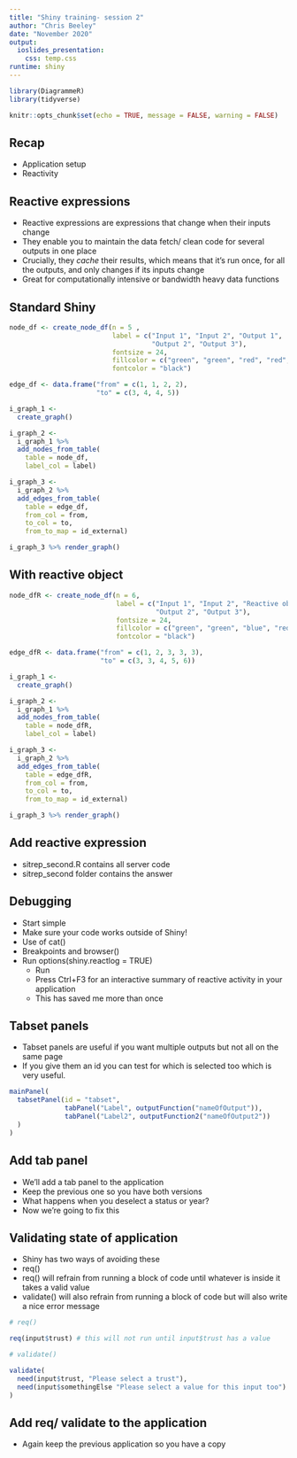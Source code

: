 ```yaml
---
title: "Shiny training- session 2"
author: "Chris Beeley"
date: "November 2020"
output: 
  ioslides_presentation:
    css: temp.css
runtime: shiny
---
```


```r

library(DiagrammeR)
library(tidyverse)

knitr::opts_chunk$set(echo = TRUE, message = FALSE, warning = FALSE)

```

## Recap

* Application setup
* Reactivity

## Reactive expressions

- Reactive expressions are expressions that change when their inputs change
- They enable you to maintain the data fetch/ clean code for several outputs in one place
- Crucially, they *cache* their results, which means that it's run once, for all the outputs, and only changes if its inputs change
- Great for computationally intensive or bandwidth heavy data functions

## Standard Shiny

```r

node_df <- create_node_df(n = 5 ,
                          label = c("Input 1", "Input 2", "Output 1", 
                                    "Output 2", "Output 3"),
                          fontsize = 24,
                          fillcolor = c("green", "green", "red", "red", "red"),
                          fontcolor = "black")

edge_df <- data.frame("from" = c(1, 1, 2, 2),
                      "to" = c(3, 4, 4, 5))

i_graph_1 <-
  create_graph()

i_graph_2 <-
  i_graph_1 %>%
  add_nodes_from_table(
    table = node_df,
    label_col = label)

i_graph_3 <-
  i_graph_2 %>%
  add_edges_from_table(
    table = edge_df,
    from_col = from,
    to_col = to,
    from_to_map = id_external)

i_graph_3 %>% render_graph()

```

## With reactive object

```r

node_dfR <- create_node_df(n = 6,
                           label = c("Input 1", "Input 2", "Reactive object", "Output 1", 
                                     "Output 2", "Output 3"),
                           fontsize = 24,
                           fillcolor = c("green", "green", "blue", "red", "red", "red"),
                           fontcolor = "black")

edge_dfR <- data.frame("from" = c(1, 2, 3, 3, 3),
                       "to" = c(3, 3, 4, 5, 6))

i_graph_1 <-
  create_graph()

i_graph_2 <-
  i_graph_1 %>%
  add_nodes_from_table(
    table = node_dfR,
    label_col = label)

i_graph_3 <-
  i_graph_2 %>%
  add_edges_from_table(
    table = edge_dfR,
    from_col = from,
    to_col = to,
    from_to_map = id_external)

i_graph_3 %>% render_graph()

```

## Add reactive expression

* sitrep_second.R contains all server code
* sitrep_second folder contains the answer

## Debugging

* Start simple
* Make sure your code works outside of Shiny!
* Use of cat()
* Breakpoints and browser()
* Run options(shiny.reactlog = TRUE)
    * Run
    * Press Ctrl+F3 for an interactive summary of reactive activity in your application
    * This has saved me more than once

## Tabset panels

* Tabset panels are useful if you want multiple outputs but not all on the same page
* If you give them an id you can test for which is selected too which is very useful.

```r

mainPanel(
  tabsetPanel(id = "tabset",
              tabPanel("Label", outputFunction("nameOfOutput")),
              tabPanel("Label2", outputFunction2("nameOfOutput2"))
  )
)

```

## Add tab panel

* We'll add a tab panel to the application
* Keep the previous one so you have both versions
* What happens when you deselect a status or year?
* Now we're going to fix this

## Validating state of application

* Shiny has two ways of avoiding these
* req()
* req() will refrain from running a block of code until whatever is inside it takes a valid value
* validate() will also refrain from running a block of code but will also write a nice error message

```r

# req()

req(input$trust) # this will not run until input$trust has a value

# validate()

validate(
  need(input$trust, "Please select a trust"),
  need(input$somethingElse "Please select a value for this input too")
)

```

## Add req/ validate to the application

* Again keep the previous application so you have a copy
